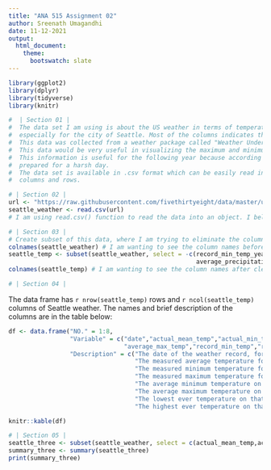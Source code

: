 ---
title: "ANA 515 Assignment 02"
author: Sreenath Umagandhi
date: 11-12-2021
output: 
  html_document:
    theme:
      bootswatch: slate
---

```{r setup, include = FALSE}

library(ggplot2)
library(dplyr)
library(tidyverse)
library(knitr)
```

```{r, include = TRUE}
#  | Section 01 |
#  The data set I am using is about the US weather in terms of temperature and precipitation, 
#  especially for the city of Seattle. Most of the columns indicates the temperature in terms of Fahrenheit. 
#  This data was collected from a weather package called "Weather Underground". 
#  This data would be very useful in visualizing the maximum and minimum temperature for the day for that particular      year. 
#  This information is useful for the following year because according to the temperature, we can be well 
#  prepared for a harsh day. 
#  The data set is available in .csv format which can be easily read into R studio as it has already been segmented by
#  columns and rows.

```

```{r, include = TRUE}
# | Section 02 |
url <- "https://raw.githubusercontent.com/fivethirtyeight/data/master/us-weather-history/KSEA.csv"
seattle_weather <- read.csv(url)
# I am using read.csv() function to read the data into an object. I believe this is a base R function.
```

```{r, include = TRUE}
# | Section 03 |
# Create subset of this data, where I am trying to eliminate the columns that has the years, precipitation which is irrelevant in my use case
colnames(seattle_weather) # I am wanting to see the column names before cleaning
seattle_temp <- subset(seattle_weather, select = -c(record_min_temp_year,record_max_temp_year,actual_precipitation,
                                                    average_precipitation,record_precipitation))
colnames(seattle_temp) # I am wanting to see the column names after cleaning

```

```{r, include = TRUE}
# | Section 04 |
```
The data frame has `r nrow(seattle_temp)` rows and `r ncol(seattle_temp)` columns of Seattle weather. The names and brief description of the columns are in the table below:

```{r, include = FALSE}
df <- data.frame("NO." = 1:8,
                 "Variable" = c("date","actual_mean_temp","actual_min_temp","actual_max_temp","average_min_temp",
                                "average_max_temp","record_min_temp","record_max_temp"), 
                 "Description" = c("The date of the weather record, formatted YYYY-M-D",
                                   "The measured average temperature for that day",
                                   "The measured minimum temperature for that day",
                                   "The measured maximum temperature for that day",
                                   "The average minimum temperature on that day since 1880",
                                   "The average maximum temperature on that day since 1880",
                                   "The lowest ever temperature on that day since 1880",
                                   "The highest ever temperature on that day since 1880"))
```

```{r, include = TRUE}
knitr::kable(df)
```

```{r, include = TRUE}
# | Section 05 |
seattle_three <- subset(seattle_weather, select = c(actual_mean_temp,actual_min_temp,actual_max_temp))
summary_three <- summary(seattle_three)
print(summary_three)
```

